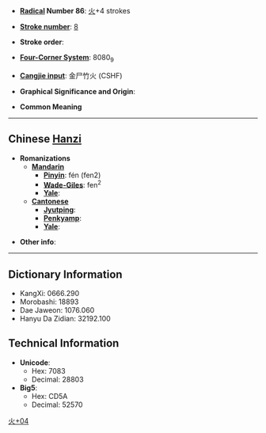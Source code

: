 * '''[[Wiktionary:Chinese radical index| Radical]] Number 86''': [[Wiktionary:Chinese radical index 火|火]]+4 strokes

* '''[[Wiktionary:Chinese total strokes index|Stroke number]]''': [[Wiktionary:Chinese total strokes index 8|8]]

* '''Stroke order''': 

* '''[[Wiktionary:Chinese four corner index|Four-Corner System]]''': 8080<sub>9</sub>

* '''[[Wiktionary:Chinese Cangjie index|Cangjie input]]''': 金尸竹火 (CSHF)

* '''Graphical Significance and Origin''': 

* '''Common Meaning'''

----

== Chinese [[Hanzi]] ==

* '''Romanizations'''
** '''[[Mandarin]]'''
*** '''[[Pinyin]]''': fén (fen2)
*** '''[[Wade-Giles]]''': fen<sup>2</sup>
*** '''[[Yale]]''': 
** '''[[Cantonese]]'''
*** '''[[Jyutping]]''':
*** '''[[Penkyamp]]''': 
*** '''[[Yale]]''': 

* '''Other info''': 

----

== Dictionary Information ==

* KangXi: 0666.290
* Morobashi: 18893
* Dae Jaweon: 1076.060
* Hanyu Da Zidian: 32192.100

== Technical Information ==

* '''Unicode''':
** Hex: 7083
** Decimal: 28803
* '''Big5''':
** Hex: CD5A
** Decimal: 52570

[[Category:CJKV Character articles lacking a common meaning|火+04]]